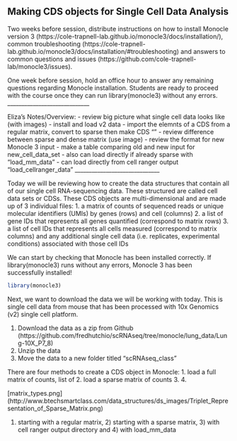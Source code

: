 
## Making CDS objects for Single Cell Data Analysis

Two weeks before session, distribute instructions on how to install Monocle version 3 (https://cole-trapnell-lab.github.io/monocle3/docs/installation/), common troubleshooting (https://cole-trapnell-lab.github.io/monocle3/docs/installation/#troubleshooting) and answers to common questions and issues (https://github.com/cole-trapnell-lab/monocle3/issues).

One week before session, hold an office hour to answer any remaining questions regarding Monocle installation. Students are ready to proceed with the course once they can run library(monocle3) without any errors.
_____________________________

Eliza's Notes/Overview:
- review big picture what single cell data looks like (with images)
- install and load v2 data
- import the elemnts of a CDS from a regular matrix, convert to sparse then make CDS ""
  - review difference between sparse and dense matrix (use image)
  - review the format for new Monocle 3 input
  - make a table comparing old and new input for new_cell_data_set
- also can load directly if already sparse with "load_mm_data"
- can load directly from cell ranger output "load_cellranger_data"
______________________________

Today we will be reviewing how to create the data structures that contain all of our single cell RNA-sequencing data. These structured are called cell data sets or CDSs. These CDS objects are multi-dimensional and are made up of 3 individual files:
  1. a matrix of counts of sequenced reads or unique molecular identifiers (UMIs) by genes (rows) and cell (columns)
  2. a list of gene IDs that represents all genes quantified (correspond to matrix rows)
  3. a list of cell IDs that represents all cells measured (correspond to matrix columns) and any additional single cell data (i.e. replicates, experimental conditions) associated with those cell IDs

We can start by checking that Monocle has been installed correctly. If library(monocle3) runs without any errors, Monocle 3 has been successfully installed!

```r
library(monocle3)
```
Next, we want to download the data we will be working with today. This is single cell data from mouse that has been processed with 10x Genomics (v2) single cell platform.

1. Download the data as a zip from Github (https://github.com/fredhutchio/scRNAseq/tree/monocle/lung_data/Lung-10X_P7_8)
2. Unzip the data 
3. Move the data to a new folder titled "scRNAseq_class"

There are four methods to create a CDS object in Monocle:
1. load a full matrix of counts, list of 
2. load a sparse matrix of counts
3. 
4. 

[matrix_types.png] (http://www.btechsmartclass.com/data_structures/ds_images/Triplet_Representation_of_Sparse_Matrix.png)

1) starting with a regular matrix, 2) starting with a sparse matrix, 3) with cell ranger output directory and 4) with load_mm_data

```r

```

```r

```

```r

```
